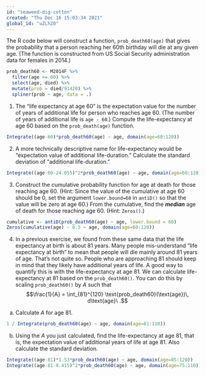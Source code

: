 ```yaml
---
id: "seaweed-dig-cotton"
created: "Thu Dec 16 15:03:34 2021"
global_id: "uZLhZ0"
---
```


The R code below will construct a function, `prob_death60(age)` that gives the probability that a person reaching her 60th birthday will die at any given age. (The function is constructed from US Social Security administration data for females in 2014.)

```r
prob_death60 <- M2014F %>%
  filter(age >= 60) %>%
  select(age, died) %>%
  mutate(prob = died/91420) %>%
  spliner(prob ~ age, data = .)
```

1. The "life expectancy at age 60" is the expectation value for the number of years of additional life for person who reaches age 60. (The number of years of additional life is `age - 60`.) Compute the life-expectancy at age 60 based on the `prob_death(age)` function.

```r
Integrate((age-60)*prob_death60(age) ~ age, domain(age=60:120))
```

2. A more technically descriptive name for life-expectancy would be "expectation value of additional life-duration." Calculate the standard deviation of "additional life-duration."

```r
Integrate((age-60-24.055)^2*prob_death60(age) ~ age, domain(age=60:120)) %>% sqrt()
```

3. Construct the cumulative probability function for age at death for those reaching age 60. (Hint: Since the value of the cumulative at age 60 should be 0, set the argument `lower.bound=60` in `antiD()` so that the value will be zero at age 60.) From the cumulative, find the ***median*** age of death for those reaching age 60. (Hint: `Zeros()`.)

```r
cumulative <- antiD(prob_death60(age) ~ age, lower.bound = 60)
Zeros(cumulative(age) - 0.5 ~ age, domain(age=60:120))
```

4. In a previous exercise, we found from these same data that the life expectancy at birth is about 81 years. Many people mis-understand "life expectancy at birth" to mean that people will die mainly around 81 years of age. That's not quite so. People who are approaching 81 should keep in mind that they likely have additional years of life. A good way to quantify this is with the life-expectancy at age 81. We can calculate life-expectancy at 81 based on the `prob_death60()`. You can do this by scaling `prob_death60()` by $A$ such that $$\frac{1}{A}  = \int_{81}^{120} \text{prob_death60}(\text{age})\, d\text{age}\ .$$ 

a. Calculate $A$ for age 81. 

```r
1 / Integrate(prob_death60(age) ~ age, domain(age=81:110))
```

b. Using the $A$ you just calculated, find the life-expectancy at age 81, that is, the expectation value of additional years of life at age 81. Also calculate the standard deviation.

```r
Integrate((age-81)*1.53*prob_death60(age) ~ age, domain(age=85:120))
Integrate((age-81-8.415)^2*prob_death60(age) ~ age, domain(age=75:110)) %>% sqrt()
```
